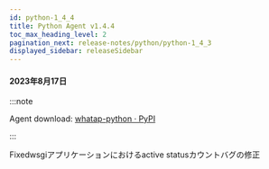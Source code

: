 ```yaml
---
id: python-1_4_4
title: Python Agent v1.4.4
toc_max_heading_level: 2
pagination_next: release-notes/python/python-1_4_3
displayed_sidebar: releaseSidebar
---
```


#### 2023年8月17日

:::note

Agent download: [whatap-python · PyPI](https://pypi.org/project/whatap-python/1.4.4/)

:::

<p><Status>Fixed</Status>wsgiアプリケーションにおけるactive statusカウントバグの修正</p>
